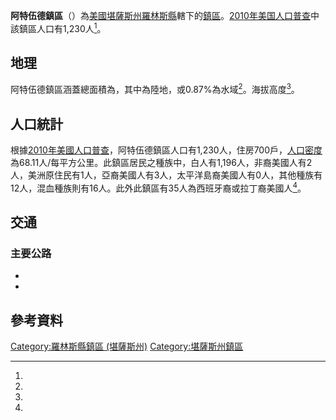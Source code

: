 {{noteTA
|G1=USState
}}
{{Infobox settlement
|official_name = 阿特伍德鎮區
|native_name = Atwood Township
|settlement_type = 鎮區
|pushpin_map=USA Kansas
|coordinates_display = inline,title
|coordinates_region = US-KS
|subdivision_type = [[世界政區索引|國家]]
|subdivision_name = [[美国|美国]]
|subdivision_type1 = [[美國行政區劃|州]]
|subdivision_name1 = [[堪薩斯州|堪薩斯州]]
|subdivision_type2 = [[堪薩斯州行政區劃|縣]]
|subdivision_name2 = [[羅林斯縣_(堪薩斯州)|羅林斯縣]]
|area_total_km2 = 18.06
|area_land_km2 = 17.9
|area_water_km2 = 0.16
|area_total_sq_mi =
|area_land_sq_mi =
|area_water_sq_mi =
|area_water_percent = 0.87
|population_as_of = [[2010年美国人口普查|2010]]
|population_footnotes = <ref name="Census 2010">{{cite web| url=http://factfinder2.census.gov| title=Race, Hispanic or Latino, Age, and Housing Occupancy: 2010 Census Redistricting Data, Atwood Township, Rawlins County, Kansas| publisher=U.S. Census Bureau, American FactFinder 2| accessdate=2016-10-23| archive-date=2013-09-11| archive-url=https://web.archive.org/web/20130911234518/http://factfinder2.census.gov/| dead-url=no}}</ref>
|population_total = 1,230
|population_density_km2 = auto
|elevation_footnotes = <ref name="gnis"/>
|elevation_m = 925
|elevation_ft = 
|latd = 39
|latm = 48
|lats = 51
|latNS = N
|longd = 101
|longm = 02
|longs = 31
|longEW = W
|postal_code_type =
|postal_code = 
|blank_name = [[聯邦資料處理標準|FIPS代碼]]
|blank_info = 20-03175
|blank1_name = [[地名信息系统|GNIS編號]] 
|blank1_info = 470906<ref name="gnis">{{cite web |url= {{Gnis3|470906}} |title= Atwood Township, Rawlins County, Kansas|work= [[Geographic_Names_Information_System|Geographic Names Information System]]|publisher= [[United_States_Geological_Survey|United States Geological Survey]] |accessdate= 2016-10-23 }}</ref>
|website = 
|footnotes = 
}}

'''阿特伍德鎮區'''（{{lang-en|'''Atwood Township'''}}）為[[美國|美國]][[堪薩斯州|堪薩斯州]][[羅林斯縣_(堪薩斯州)|羅林斯縣]]轄下的[[行政鎮區|鎮區]]。[[2010年美国人口普查|2010年美国人口普查]]中該鎮區人口有1,230人<ref name="Census 2010"/>。

==地理==
阿特伍德鎮區涵蓋總面積為{{convert|18.06|km2|sqmi}}，其中{{convert|17.9|km2|sqmi}}為陸地，{{convert|0.16|km2|sqmi}}或0.87%為水域<ref name="Census 2010"/>。海拔高度{{convert|925|m|ft}}<ref name="gnis"/>。

==人口統計==
根據[[2010年美國人口普查|2010年美國人口普查]]，阿特伍德鎮區人口有1,230人，住房700戶，[[人口密度|人口密度]]為68.11人/每平方公里。此鎮區居民之種族中，白人有1,196人，非裔美國人有2人，美洲原住民有1人，亞裔美國人有3人，太平洋島裔美國人有0人，其他種族有12人，混血種族則有16人。此外此鎮區有35人為西班牙裔或拉丁裔美國人<ref name="Census 2010"/>。

==交通==
===主要公路===
*{{Jct|country=USA|US|36}}
*{{Jct|state=KS|KS|25}}

==參考資料==
{{reflist}}

{{羅林斯縣 (堪薩斯州)}}

{{DEFAULTSORT: Atwood}}
[[Category:羅林斯縣鎮區_(堪薩斯州)|Category:羅林斯縣鎮區 (堪薩斯州)]]
[[Category:堪薩斯州鎮區|Category:堪薩斯州鎮區]]